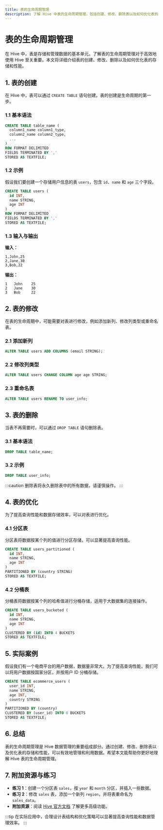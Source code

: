 ```yaml
---
title: 表的生命周期管理
description: 了解 Hive 中表的生命周期管理，包括创建、修改、删除表以及如何优化表的存储和性能。
---
```


# 表的生命周期管理

在 Hive 中，表是存储和管理数据的基本单元。了解表的生命周期管理对于高效地使用 Hive 至关重要。本文将详细介绍表的创建、修改、删除以及如何优化表的存储和性能。

## 1. 表的创建

在 Hive 中，表可以通过 `CREATE TABLE` 语句创建。表的创建是生命周期的第一步。

### 1.1 基本语法

```sql
CREATE TABLE table_name (
  column1_name column1_type,
  column2_name column2_type,
  ...
)
ROW FORMAT DELIMITED
FIELDS TERMINATED BY ','
STORED AS TEXTFILE;
```

### 1.2 示例

假设我们要创建一个存储用户信息的表 `users`，包含 `id`、`name` 和 `age` 三个字段。

```sql
CREATE TABLE users (
  id INT,
  name STRING,
  age INT
)
ROW FORMAT DELIMITED
FIELDS TERMINATED BY ','
STORED AS TEXTFILE;
```

### 1.3 输入与输出

**输入：**

```plaintext
1,John,25
2,Jane,30
3,Bob,22
```

**输出：**

```plaintext
1   John    25
2   Jane    30
3   Bob     22
```

## 2. 表的修改

在表的生命周期中，可能需要对表进行修改，例如添加新列、修改列类型或重命名表。

### 2.1 添加新列

```sql
ALTER TABLE users ADD COLUMNS (email STRING);
```

### 2.2 修改列类型

```sql
ALTER TABLE users CHANGE COLUMN age age STRING;
```

### 2.3 重命名表

```sql
ALTER TABLE users RENAME TO user_info;
```

## 3. 表的删除

当表不再需要时，可以通过 `DROP TABLE` 语句删除表。

### 3.1 基本语法

```sql
DROP TABLE table_name;
```

### 3.2 示例

```sql
DROP TABLE user_info;
```

:::caution
删除表将永久删除表中的所有数据，请谨慎操作。
:::

## 4. 表的优化

为了提高查询性能和数据存储效率，可以对表进行优化。

### 4.1 分区表

分区表将数据按某个列的值进行分区存储，可以显著提高查询性能。

```sql
CREATE TABLE users_partitioned (
  id INT,
  name STRING,
  age INT
)
PARTITIONED BY (country STRING)
STORED AS TEXTFILE;
```

### 4.2 分桶表

分桶表将数据按某个列的哈希值进行分桶存储，适用于大数据集的连接操作。

```sql
CREATE TABLE users_bucketed (
  id INT,
  name STRING,
  age INT
)
CLUSTERED BY (id) INTO 4 BUCKETS
STORED AS TEXTFILE;
```

## 5. 实际案例

假设我们有一个电商平台的用户数据，数据量非常大。为了提高查询性能，我们可以将用户数据按国家分区，并按用户 ID 分桶存储。

```sql
CREATE TABLE ecommerce_users (
  user_id INT,
  name STRING,
  age INT,
  country STRING
)
PARTITIONED BY (country)
CLUSTERED BY (user_id) INTO 8 BUCKETS
STORED AS TEXTFILE;
```

## 6. 总结

表的生命周期管理是 Hive 数据管理的重要组成部分。通过创建、修改、删除表以及优化表的存储和性能，可以有效地管理和利用数据。希望本文能帮助你更好地理解 Hive 表的生命周期管理。

## 7. 附加资源与练习

- **练习 1**：创建一个分区表 `sales`，按 `year` 和 `month` 分区，并插入一些数据。
- **练习 2**：修改 `sales` 表，添加一个新列 `region`，并将表重命名为 `sales_data`。
- **附加资源**：阅读 [Hive 官方文档](https://hive.apache.org/) 了解更多高级功能。

:::tip
在实际应用中，合理设计表结构和优化策略可以显著提高查询性能和数据管理效率。
:::